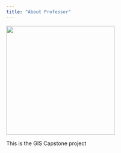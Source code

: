 ```yaml
---
title: "About Professor"
---
```


<!-- Use a grid -->
::: {.grid}

<!-- Left column has a width of 4/12 and shows a picture of Dr. Eric Delmelle -->
::: {.g-col-4}
![](images/Eric.jpeg){width=3in}
:::

<!-- Text gets a column with width 8/12 -->
::: {.g-col-8}

This is the GIS Capstone project 
::: 

:::



